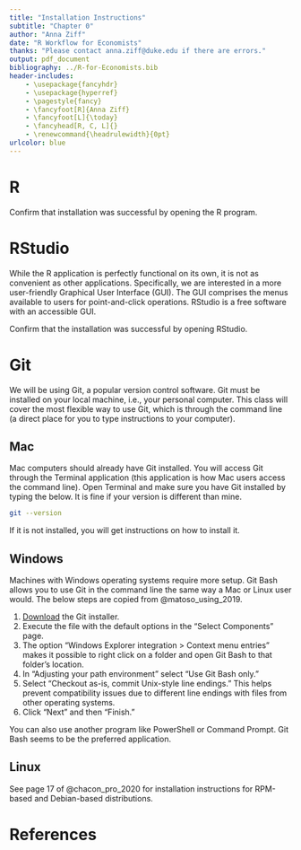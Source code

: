 ```yaml
---
title: "Installation Instructions"
subtitle: "Chapter 0"
author: "Anna Ziff"
date: "R Workflow for Economists"
thanks: "Please contact anna.ziff@duke.edu if there are errors."
output: pdf_document
bibliography: ../R-for-Economists.bib
header-includes:
    - \usepackage{fancyhdr}
    - \usepackage{hyperref}
    - \pagestyle{fancy}
    - \fancyfoot[R]{Anna Ziff}
    - \fancyfoot[L]{\today}
    - \fancyhead[R, C, L]{}
    - \renewcommand{\headrulewidth}{0pt}
urlcolor: blue
---
```


# R

\begin{enumerate}
  \item R is available for free from the {\color{blue}{\href{https://cran.r-project.org/}{Comprehensive R Archive Network (CRAN)}}}. Go to this website.
  \item Click the download link that corresponds to your operating system.
  \begin{itemize}
    \item Mac. Select the version that corresponds with the version of your operating system. Follow the installation instructions.
    \item Windows. Click ``Base'' and download the installer. Follow the installation instructions.
    \item Linux. Click on your distribution. Follow the installation instructions.
  \end{itemize}
\end{enumerate}

Confirm that installation was successful by opening the R program. 

# RStudio

While the R application is perfectly functional on its own, it is not as convenient as other applications. Specifically, we are interested in a more user-friendly Graphical User Interface (GUI). The GUI comprises the menus available to users for point-and-click operations. RStudio is a free software with an accessible GUI. 

\begin{enumerate}
  \item Navigate to the {\color{blue}{\href{https://www.rstudio.com/products/rstudio/download/}{RStudio IDE webpage}}}.
  \item Choose the free version of RStudio Desktop.
  \item Select your operating system and follow the installation instructions.
\end{enumerate}

Confirm that the installation was successful by opening RStudio.

# Git

We will be using Git, a popular version control software. Git must be installed on your local machine, i.e., your personal computer. This class will cover the most flexible way to use Git, which is through the command line (a direct place for you to type instructions to your computer). 

## Mac

Mac computers should already have Git installed. You will access Git through the Terminal application (this application is how Mac users access the command line). Open Terminal and make sure you have Git installed by typing the below. It is fine if your version is different than mine.


```bash
git --version
```

If it is not installed, you will get instructions on how to install it.

## Windows

Machines with Windows operating systems require more setup. Git Bash allows you to use Git in the command line the same way a Mac or Linux user would. The below steps are copied from @matoso_using_2019.

1. [Download](https://git-scm.com/downloads) the Git installer.
2. Execute the file with the default options in the "Select Components" page.
3. The option "Windows Explorer integration > Context menu entries" makes it possible to right click on a folder and open Git Bash to that folder's location.
4. In "Adjusting your path environment" select "Use Git Bash only."
5. Select "Checkout as-is, commit Unix-style line endings." This helps prevent compatibility issues due to different line endings with files from other operating systems.
6. Click "Next" and then "Finish."

You can also use another program like PowerShell or Command Prompt. Git Bash seems to be the preferred application.

## Linux
See page 17 of @chacon_pro_2020 for installation instructions for RPM-based and Debian-based distributions. 

# References